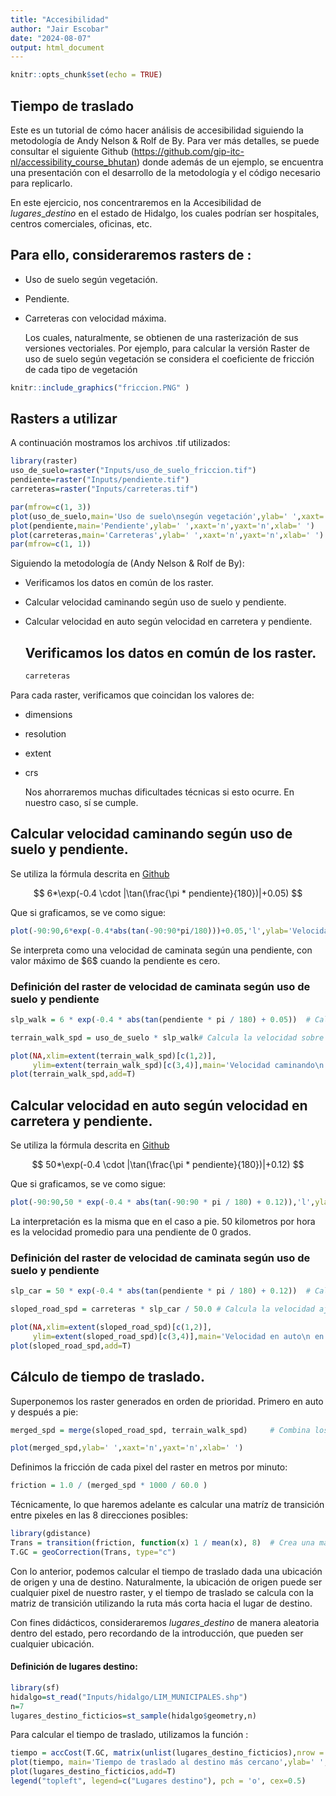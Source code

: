 ```yaml
---
title: "Accesibilidad"
author: "Jair Escobar"
date: "2024-08-07"
output: html_document
---
```


```r
knitr::opts_chunk$set(echo = TRUE)
```

## Tiempo de traslado

Este es un tutorial de cómo hacer análisis de accesibilidad siguiendo la metodología de Andy Nelson & Rolf de By. Para ver más detalles, se puede consultar el siguiente Github (<https://github.com/gip-itc-nl/accessibility_course_bhutan>) donde además de un ejemplo, se encuentra una presentación con el desarrollo de la metodología y el código necesario para replicarlo.

En este ejercicio, nos concentraremos en la Accesibilidad de $lugares$\_$destino$ en el estado de Hidalgo, los cuales podrían ser hospitales, centros comerciales, oficinas, etc.

## Para ello, consideraremos rasters de :

-   Uso de suelo según vegetación.

-   Pendiente.

-   Carreteras con velocidad máxima.

    Los cuales, naturalmente, se obtienen de una rasterización de sus versiones vectoriales. Por ejemplo, para calcular la versión Raster de uso de suelo según vegetación se considera el coeficiente de fricción de cada tipo de vegetación

```r
knitr::include_graphics("friccion.PNG" )
```

## Rasters a utilizar

A continuación mostramos los archivos .tif utilizados:

```r
library(raster)
uso_de_suelo=raster("Inputs/uso_de_suelo_friccion.tif")
pendiente=raster("Inputs/pendiente.tif")
carreteras=raster("Inputs/carreteras.tif")
```

```r
par(mfrow=c(1, 3))
plot(uso_de_suelo,main='Uso de suelo\nsegún vegetación',ylab=' ',xaxt='n',yaxt='n',xlab=' ')
plot(pendiente,main='Pendiente',ylab=' ',xaxt='n',yaxt='n',xlab=' ')
plot(carreteras,main='Carreteras',ylab=' ',xaxt='n',yaxt='n',xlab=' ')
par(mfrow=c(1, 1))
```

Siguiendo la metodología de (Andy Nelson & Rolf de By):

-   Verificamos los datos en común de los raster.

-   Calcular velocidad caminando según uso de suelo y pendiente.

-   Calcular velocidad en auto según velocidad en carretera y pendiente.

    ## Verificamos los datos en común de los raster.

    ```r
    carreteras
    ```

Para cada raster, verificamos que coincidan los valores de:

-   dimensions

-   resolution

-   extent

-   crs

    Nos ahorraremos muchas dificultades técnicas si esto ocurre. En nuestro caso, sí se cumple.

## Calcular velocidad caminando según uso de suelo y pendiente.

Se utiliza la fórmula descrita en [Github](<https://github.com/gip-itc-nl/accessibility_course_bhutan/blob/master/CSI_AccessibilityMapping_2up.pdf>)

$$
6*\exp(-0.4 \cdot |\tan(\frac{\pi * pendiente}{180})|+0.05)
$$

Que si graficamos, se ve como sigue:

```r
plot(-90:90,6*exp(-0.4*abs(tan(-90:90*pi/180)))+0.05,'l',ylab='Velocidad km/h',main='Velocidad caminando\n en función de la pendiente',xlab='Grados')
```

Se interpreta como una velocidad de caminata según una pendiente, con valor máximo de \$6\$ cuando la pendiente es cero.

### Definición del raster de velocidad de caminata según uso de suelo y pendiente

```r
slp_walk = 6 * exp(-0.4 * abs(tan(pendiente * pi / 180) + 0.05))  # Calcula la velocidad de caminata ajustada por la pendiente.

terrain_walk_spd = uso_de_suelo * slp_walk# Calcula la velocidad sobre el terreno ajustada por la pendiente y el uso de suelo.

```

```r
plot(NA,xlim=extent(terrain_walk_spd)[c(1,2)],
     ylim=extent(terrain_walk_spd)[c(3,4)],main='Velocidad caminando\n en función de la pendiente y fricción del uso de suelo\n ',ylab=' ',xaxt='n',yaxt='n',xlab=' ')
plot(terrain_walk_spd,add=T)
```

## Calcular velocidad en auto según velocidad en carretera y pendiente.

Se utiliza la fórmula descrita en [Github](<https://github.com/gip-itc-nl/accessibility_course_bhutan/blob/master/CSI_AccessibilityMapping_2up.pdf>)

$$
50*\exp(-0.4 \cdot |\tan(\frac{\pi * pendiente}{180})|+0.12)
$$

Que si graficamos, se ve como sigue:

```r
plot(-90:90,50 * exp(-0.4 * abs(tan(-90:90 * pi / 180) + 0.12)),'l',ylab='Velocidad km/h',main='Velocidad en auto en función de la pendiente',xlab='Grados')
```

La interpretación es la misma que en el caso a pie. $50$ kilometros por hora es la velocidad promedio para una pendiente de 0 grados.

### Definición del raster de velocidad de caminata según uso de suelo y pendiente

```r
slp_car = 50 * exp(-0.4 * abs(tan(pendiente * pi / 180) + 0.12))  # Calcula la velocidad sobre carreteras ajustada por la pendiente.

sloped_road_spd = carreteras * slp_car / 50.0 # Calcula la velocidad ajustada por pendiente para carreteras y la convierte en un raster.

```

```r
plot(NA,xlim=extent(sloped_road_spd)[c(1,2)],
     ylim=extent(sloped_road_spd)[c(3,4)],main='Velocidad en auto\n en función de la pendiente',ylab=' ',xaxt='n',yaxt='n',xlab=' ')
plot(sloped_road_spd,add=T)
```

## Cálculo de tiempo de traslado.

Superponemos los raster generados en orden de prioridad. Primero en auto y después a pie:

```r
merged_spd = merge(sloped_road_spd, terrain_walk_spd)     # Combina los rasters de velocidad de carreteras y terreno.
```

```r
plot(merged_spd,ylab=' ',xaxt='n',yaxt='n',xlab=' ')
```

Definimos la fricción de cada pixel del raster en metros por minuto:

```r
friction = 1.0 / (merged_spd * 1000 / 60.0 ) 
```

Técnicamente, lo que haremos adelante es calcular una matríz de transición entre pixeles en las 8 direcciones posibles:

```r
library(gdistance)
Trans = transition(friction, function(x) 1 / mean(x), 8)  # Crea una matriz de transición basada en la fricción.
T.GC = geoCorrection(Trans, type="c")
```

Con lo anterior, podemos calcular el tiempo de traslado dada una ubicación de origen y una de destino. Naturalmente, la ubicación de origen puede ser cualquier pixel de nuestro raster, y el tiempo de traslado se calcula con la matriz de transición utilizando la ruta más corta hacia el lugar de destino.

Con fines didácticos, consideraremos $lugares$\_$destino$ de manera aleatoria dentro del estado, pero recordando de la introducción, que pueden ser cualquier ubicación.

#### Definición de lugares destino:

```r
library(sf)
hidalgo=st_read("Inputs/hidalgo/LIM_MUNICIPALES.shp")
n=7
lugares_destino_ficticios=st_sample(hidalgo$geometry,n)
```

Para calcular el tiempo de traslado, utilizamos la función :

```r
tiempo = accCost(T.GC, matrix(unlist(lugares_destino_ficticios),nrow = n,ncol = 2,byrow = T))  # Calcula el costo acumulado desde un punto de inicio (coordenadas especificadas) usando la matriz de transición corregida (T.GC).
plot(tiempo, main='Tiempo de traslado al destino más cercano',ylab=' ',xaxt='n',yaxt='n',xlab=' ')
plot(lugares_destino_ficticios,add=T)
legend("topleft", legend=c("Lugares destino"), pch = 'o', cex=0.5)
```
